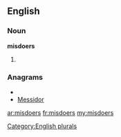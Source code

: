 ==English==

===Noun===
'''misdoers'''

# {{plural of|[[misdoer]]}}

===Anagrams===
* {{alphagram|deimorss}}
* [[Messidor#English|Messidor]]

[[Category:English plurals]]

[[ar:misdoers]]
[[fr:misdoers]]
[[my:misdoers]]